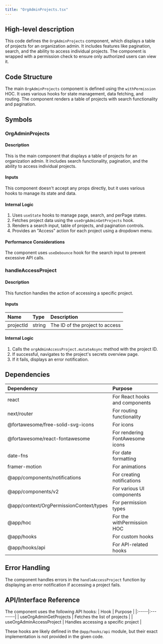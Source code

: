 ```yaml
---
title: "OrgAdminProjects.tsx"
---
```


## High-level description
This code defines the `OrgAdminProjects` component, which displays a table of projects for an organization admin. It includes features like pagination, search, and the ability to access individual projects. The component is wrapped with a permission check to ensure only authorized users can view it.

## Code Structure
The main `OrgAdminProjects` component is defined using the `withPermission` HOC. It uses various hooks for state management, data fetching, and routing. The component renders a table of projects with search functionality and pagination.

## Symbols

### OrgAdminProjects
#### Description
This is the main component that displays a table of projects for an organization admin. It includes search functionality, pagination, and the ability to access individual projects.

#### Inputs
This component doesn't accept any props directly, but it uses various hooks to manage its state and data.

#### Internal Logic
1. Uses `useState` hooks to manage page, search, and perPage states.
2. Fetches project data using the `useOrgAdminGetProjects` hook.
3. Renders a search input, table of projects, and pagination controls.
4. Provides an "Access" action for each project using a dropdown menu.

#### Performance Considerations
The component uses `useDebounce` hook for the search input to prevent excessive API calls.

### handleAccessProject
#### Description
This function handles the action of accessing a specific project.

#### Inputs
| Name | Type | Description |
|:-----|:-----|:------------|
| projectId | string | The ID of the project to access |

#### Internal Logic
1. Calls the `orgAdminAccessProject.mutateAsync` method with the project ID.
2. If successful, navigates to the project's secrets overview page.
3. If it fails, displays an error notification.

## Dependencies
| Dependency | Purpose |
|:-----------|:--------|
| react | For React hooks and components |
| next/router | For routing functionality |
| @fortawesome/free-solid-svg-icons | For icons |
| @fortawesome/react-fontawesome | For rendering FontAwesome icons |
| date-fns | For date formatting |
| framer-motion | For animations |
| @app/components/notifications | For creating notifications |
| @app/components/v2 | For various UI components |
| @app/context/OrgPermissionContext/types | For permission types |
| @app/hoc | For the withPermission HOC |
| @app/hooks | For custom hooks |
| @app/hooks/api | For API-related hooks |

## Error Handling
The component handles errors in the `handleAccessProject` function by displaying an error notification if accessing a project fails.

## API/Interface Reference
The component uses the following API hooks:
| Hook | Purpose |
|:-----|:--------|
| useOrgAdminGetProjects | Fetches the list of projects |
| useOrgAdminAccessProject | Handles accessing a specific project |

These hooks are likely defined in the `@app/hooks/api` module, but their exact implementation is not provided in the given code.